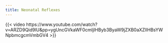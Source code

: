 ```yaml
---
title: Neonatal Reflexes
---
```


{{< video https://www.youtube.com/watch?v=ARZD9Qid9lU&pp=ygUncGVkaWF0cmljIHByb3ByaW9jZXB0aXZlIHBsYWNpbmcgcmVmbGV4 >}}